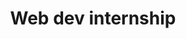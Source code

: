 ---
company: Comworker
duration: 1 months 
title: Web dev internship
year: 2022
tasks:
    - Gained foundational skills in HTML, CSS, JavaScript, and Angular through hands-on practice.
    - Built small projects and exercises to apply core concepts of front-end development.
    - Developed an understanding of responsive design and modern web practices.
relatedSkills:
    - angular
    - git
    - html
    - js
    - css
---